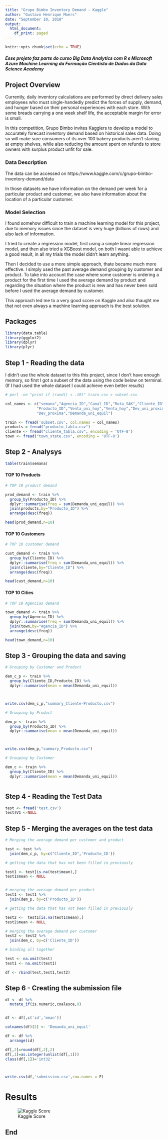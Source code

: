 ```yaml
---
title: "Grupo Bimbo Inventory Demand - Kaggle"
author: "Gustavo Henrique Moers"
date: "September 10, 2018"
output:
  html_document:
    df_print: paged
---
```


```r
knitr::opts_chunk$set(echo = TRUE)
```

##### Esse projeto faz parte do curso Big Data Analytics com R e Microsoft Azure Machine Learning da Formação Cientista de Dados da Data Science Academy

## Project Overview

Currently, daily inventory calculations are performed by direct delivery sales employees who must single-handedly predict the forces of supply, demand, and hunger based on their personal experiences with each store. With some breads carrying a one week shelf life, the acceptable margin for error is small.

In this competition, Grupo Bimbo invites Kagglers to develop a model to accurately forecast inventory demand based on historical sales data. Doing so will make sure consumers of its over 100 bakery products aren’t staring at empty shelves, while also reducing the amount spent on refunds to store owners with surplus product unfit for sale.


### Data Description

The data can be accessed on https://www.kaggle.com/c/grupo-bimbo-inventory-demand/data

In those datasets we have information on the demand per week for a particular product and customer, we also have information about the location of a particular customer.

### Model Selection

I found somehow difficult to train a machine learning model for this project, due to memory issues since the dataset is very huge (billions of rows) and also lack of information.

I tried to create a regression model, first using a simple linear regression model, and then also tried a XGBoost model, on both I wasnt able to achieve a good result, in all my trials the model didn't learn anything.

Then I decided to use  a more simple approach, thate became much more effective. I simply used the past average demand grouping by customer and product. To take into account the case where some customer is ordering a product for the first time I used the average demand by product and regarding the situation where the product is new and has never been sold before I used the average demand by customer.

This approach led me to a very good score on Kaggle and also thaught me that not even always a machine learning approach is the best solution.

## Packages

```r
library(data.table)
library(ggplot2)
library(dplyr)
library(plyr)
```


## Step 1 - Reading the data 

I didn't use the whole dataset to this this project, since I don't have enough memory, so first I got a subset of the data using the code below on terminal.
(If I had used the whole dataset I could achieve even better results)

```r
# perl -ne "print if (rand() < .10)" train.csv > subset.csv
```


```r
col_names <- c("semana","Agencia_ID","Canal_ID","Ruta_SAK","Cliente_ID",
              "Producto_ID","Venta_uni_hoy","Venta_hoy","Dev_uni_proxima",
              "Dev_proxima","Demanda_uni_equil")

train <- fread('subset.csv', col.names = col_names)
products = fread("producto_tabla.csv")
cliente <- fread("cliente_tabla.csv", encoding = 'UTF-8')
town <- fread("town_state.csv", encoding = 'UTF-8')

```


## Step 2 - Analysys



```r

table(train$semana) 

```

#### TOP 10 Products
```r
# TOP 10 product demand

prod_demand <- train %>% 
  group_by(Producto_ID) %>%
  dplyr::summarise(freq = sum(Demanda_uni_equil)) %>%
  join(products,by="Producto_ID") %>%
  arrange(desc(freq))

head(prod_demand,n=10)


```


#### TOP 10 Customers
```r
# TOP 10 customer demand

cust_demand <- train %>% 
  group_by(Cliente_ID) %>%
  dplyr::summarise(freq = sum(Demanda_uni_equil)) %>%
  join(cliente,by="Cliente_ID") %>%
  arrange(desc(freq))

head(cust_demand,n=10)
```


#### TOP 10 Cities
```r
# TOP 10 Agencias demand

town_demand <- train %>% 
  group_by(Agencia_ID) %>%
  dplyr::summarise(freq = sum(Demanda_uni_equil)) %>%
  join(town,by="Agencia_ID") %>%
  arrange(desc(freq))

head(town_demand,n=10)

```



## Step 3 - Grouping the data and saving


```r
# Grouping by Customer and Product

dem_c_p <- train %>%
  group_by(Cliente_ID,Producto_ID) %>%
  dplyr::summarise(mean = mean(Demanda_uni_equil))



write.csv(dem_c_p,"summary_Cliente-Producto.csv")

```



```r
# Grouping by Product

dem_p <- train %>%
  group_by(Producto_ID) %>%
  dplyr::summarise(mean = mean(Demanda_uni_equil))



write.csv(dem_p,"summary_Producto.csv")

```



```r
# Grouping by Customer

dem_c <- train %>%
  group_by(Cliente_ID) %>%
  dplyr::summarise(mean = mean(Demanda_uni_equil))



```



## Step 4 - Reading the Test Data


```r
test <- fread('test.csv') 
test$V1 <-NULL

```


## Step 5 - Merging the averages on the test data

```r
# Merging the average demand per customer and product

test <- test %>%
  join(dem_c_p, by=c("Cliente_ID",'Producto_ID'))

```



```r
# getting the data that has not been filled in previously

test1 <- test[is.na(test$mean),]
test1$mean <- NULL


# merging the average demand per product
test1 <- test1 %>%
  join(dem_p, by=c('Producto_ID'))

```


```r
# getting the data that has not been filled in previously

test2 <-  test1[is.na(test1$mean),]
test2$mean <- NULL

# merging the average demand per customer
test2 <- test2 %>%
  join(dem_c, by=c('Cliente_ID'))

```


```r
# binding all together

test <- na.omit(test)
test1 <- na.omit(test1)

df <- rbind(test,test1,test2)

```


## Step 6 - Creating the submission file

```r
df <- df %>%
  mutate_if(is.numeric,coalesce,0)


df <- df[,c('id','mean')]

colnames(df)[2] <- 'Demanda_uni_equil'

df <- df %>%
  arrange(id)

df[,2]=round(df[,2],2)
df[,1]=as.integer(unlist(df[,1]))
class(df[,1])='int32'



write.csv(df,'submission.csv',row.names = F)
```


# Results

![Kaggle Score](score.png)

## End
